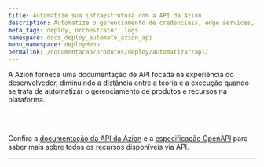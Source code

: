 ```yaml
---
title: Automatize sua infraestrutura com a API da Azion
description: Automatize o gerenciamento de credenciais, edge services, recursos e edge nodes através da API da Azion.
meta_tags: deploy, orchestrator, logs
namespace: docs_deploy_automate_azion_api
menu_namespace: deployMenu
permalink: /documentacao/produtos/deploy/automatizar/api/
---
```


A Azion fornece uma documentação de API focada na experiência do desenvolvedor, diminuindo a distância entre a teoria e a execução quando se trata de automatizar o gerenciamento de produtos e recursos na plataforma.

<LinkButton link="https://api.azion.com/#12baf375-02a9-4226-be70-3ee700fb5195" label="API de Credenciais" severity="secondary" /><br/>
<LinkButton link="https://api.azion.com/#75d2b32f-fb8a-47d8-bbbd-32c2e8650ba4" label="API de Edge Nodes" severity="secondary" /><br/>
<LinkButton link="https://api.azion.com/#bf784c09-a9f6-4b95-bd4d-1b8cb4fc017e" label="API de Edge Services" severity="secondary" />

Confira a [documentação da API da Azion](https://api.azion.com/) e a [especificação OpenAPI](https://github.com/aziontech/azionapi-openapi/) para saber mais sobre todos os recursos disponíveis via API.

---


